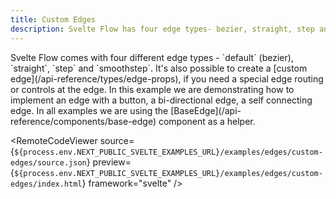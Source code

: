```yaml
---
title: Custom Edges
description: Svelte Flow has four edge types- bezier, straight, step and smoothstep. It’s also possible to create a custom edge, if you need a special edge routing or controls at the edge.
---
```



<ExampleLayout>
Svelte Flow comes with four different edge types - `default` (bezier), `straight`, `step` and `smoothstep`. It's also possible to create a [custom edge](/api-reference/types/edge-props), if you need a special edge routing or controls at the edge. In this example we are demonstrating how to implement an edge with a button, a bi-directional edge, a self connecting edge. In all examples we are using the [BaseEdge](/api-reference/components/base-edge) component as a helper.

<RemoteCodeViewer
  source={`${process.env.NEXT_PUBLIC_SVELTE_EXAMPLES_URL}/examples/edges/custom-edges/source.json`}
  preview={`${process.env.NEXT_PUBLIC_SVELTE_EXAMPLES_URL}/examples/edges/custom-edges/index.html`}
  framework="svelte"
/>
</ExampleLayout>

